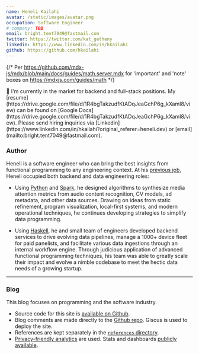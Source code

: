 ```yaml
---
name: Heneli Kailahi
avatar: /static/images/avatar.png
occupation: Software Engineer
# company: TBD
email: bright.tent7049@fastmail.com
twitter: https://twitter.com/kat_getheny
linkedin: https://www.linkedin.com/in/hkailahi
github: https://github.com/hkailahi
---
```

{/* Per https://github.com/mdx-js/mdx/blob/main/docs/guides/math.server.mdx for 'important' and 'note' boxes on https://mdxjs.com/guides/math */}

<Note type='info'>
👋 I'm currently in the market for backend and full-stack positions. My [resume](https://drive.google.com/file/d/1R4bgTakzudfKtADqJeaGchP6g_kXamI8/view) can be found on [Google Docs](https://drive.google.com/file/d/1R4bgTakzudfKtADqJeaGchP6g_kXamI8/view). Please send hiring inquiries via [Linkedin](https://www.linkedin.com/in/hkailahi?original_referer=heneli.dev) or [email](mailto:bright.tent7049@fastmail.com).
</Note>

### Author

Heneli is a software engineer who can bring the best insights from functional programming to any engineering context. At his [previous job](https://www.tvisioninsights.com/), Heneli occupied both backend and data engineering roles:

* Using [Python](https://www.python.org/) and [Spark](https://spark.apache.org/), he designed algorithms to synthesize media attention metrics from audio content recognition, CV models, ad metadata, and other data sources. Drawing on ideas from static refinement, program visualization, local-first systems, and modern operational techniques, he continues developing strategies to simplify data programming.

* Using [Haskell](https://www.haskell.org/), he and small team of engineers developed backend services to drive evolving data pipelines, manage a 1000+ device fleet for paid panelists, and facilitate various data ingestions through an internal workflow engine. Through judicious application of advanced functional programming techniques, his team was able to greatly scale their impact and evolve a nimble codebase to meet the hectic data needs of a growing startup.

---

### Blog

This blog focuses on programming and the software industry.

- Source code for this site is [available on Github](https://github.com/hkailahi/heneli.dev).
- Blog comments are made directly to the [Github repo](https://github.com/hkailahi/heneli.dev/discussions). Giscus is used to deploy the site.
- References are kept separately in the [`references` directory](https://github.com/hkailahi/heneli.dev/tree/main/heneli-dot-dev).
- [Privacy-friendly analytics](https://plausible.io/privacy-focused-web-analytics) are used. Stats and dashboards [publicly available](https://plausible.io/heneli.dev/).
